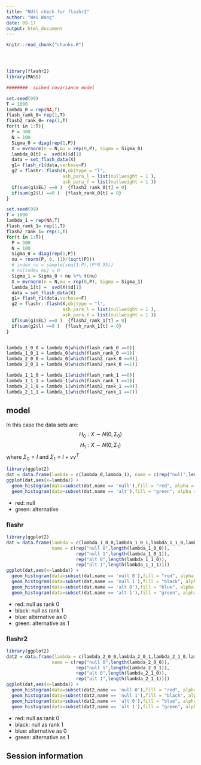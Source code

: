 ```yaml
---
title: "NUll check for flashr2"
author: "Wei Wang"
date: 09-17
output: html_document
---
```


<!-- The file analysis/chunks.R contains chunks that define default settings
shared across the workflowr files. -->
```r
knitr::read_chunk("chunks.R")
```

<!-- Update knitr chunk options -->
```r
```

<!-- Insert the date the file was last updated -->
```r
```

<!-- Insert the code version (Git commit SHA1) if Git repository exists and R
 package git2r is installed -->
```r
```

<!-- Add your analysis here -->


```r
library(flashr2)
library(MASS)
```

```r
########  spiked covariance model

set.seed(99)
T = 1000
lambda_0 = rep(NA,T)
flash_rank_0= rep(1,T)
flash2_rank_0= rep(1,T)
for(t in 1:T){
  P = 300
  N = 100
  Sigma_0 = diag(rep(1,P))
  X = mvrnorm(n = N,mu = rep(0,P), Sigma = Sigma_0)
  lambda_0[t] =  svd(X)$d[1]
  data = set_flash_data(X)
  g1= flash_r1(data,verbose=F)
  g2 = flashr::flash(X,objtype = "l",
                     ash_para_l = list(nullweight = 1 ),
                     ash_para_f = list(nullweight = 1 ))
  if(sum(g1$EL) ==0 )  {flash2_rank_0[t] = 0}
  if(sum(g2$l) ==0 )  {flash_rank_0[t] = 0}
}

set.seed(99)
T = 1000
lambda_1 = rep(NA,T)
flash_rank_1= rep(1,T)
flash2_rank_1= rep(1,T)
for(t in 1:T){
  P = 300
  N = 100
  Sigma_0 = diag(rep(1,P))
  nu = rnorm(P, 0, (1)/(sqrt(P)))
  # index_nu = sample(seq(1:P),(P*0.95))
  # nu[index_nu] = 0
  Sigma_1 = Sigma_0 + nu %*% t(nu)
  X = mvrnorm(n = N,mu = rep(0,P), Sigma = Sigma_1)
  lambda_1[t] =  svd(X)$d[1]
  data = set_flash_data(X)
  g1= flash_r1(data,verbose=F)
  g2 = flashr::flash(X,objtype = "l",
                     ash_para_l = list(nullweight = 1 ),
                     ash_para_f = list(nullweight = 1 ))
  if(sum(g1$EL) ==0 )  {flash2_rank_1[t] = 0}
  if(sum(g2$l) ==0 )  {flash_rank_1[t] = 0}
}


lambda_1_0_0 = lambda_0[which(flash_rank_0 ==0)]
lambda_1_0_1 = lambda_0[which(flash_rank_0 ==1)]
lambda_2_0_0 = lambda_0[which(flash2_rank_0 ==0)]
lambda_2_0_1 = lambda_0[which(flash2_rank_0 ==1)]

lambda_1_1_0 = lambda_1[which(flash_rank_1 ==0)]
lambda_1_1_1 = lambda_1[which(flash_rank_1 ==1)]
lambda_2_1_0 = lambda_1[which(flash2_rank_1 ==0)]
lambda_2_1_1 = lambda_1[which(flash2_rank_1 ==1)]

```


## model

In this case the data sets are:
$$H_0: X \sim N(0, \Sigma_0)$$
$$H_1: X \sim N(0,\Sigma_1)$$
where $\Sigma_0 = I$ and $\Sigma_1 = I + \nu \nu^T$

```r
library(ggplot2)
dat = data.frame(lambda = c(lambda_0,lambda_1), name = c(rep("null",length(lambda_0)), rep("alt", length(lambda_1)) ))
ggplot(dat,aes(x=lambda)) +
  geom_histogram(data=subset(dat,name == 'null'),fill = "red", alpha = 0.2) +
  geom_histogram(data=subset(dat,name == 'alt'),fill = "green", alpha = 0.2) 
```

* red: null
* green: alternative

### flashr

```r
library(ggplot2)
dat = data.frame(lambda = c(lambda_1_0_0,lambda_1_0_1,lambda_1_1_0,lambda_1_1_1), 
                 name = c(rep("null 0",length(lambda_1_0_0)),
                          rep("null 1",length(lambda_1_0_1)),
                          rep("alt 0",length(lambda_1_1_0)),
                          rep("alt 1",length(lambda_1_1_1))))
ggplot(dat,aes(x=lambda)) +
  geom_histogram(data=subset(dat,name == 'null 0'),fill = "red", alpha = 0.2) +
  geom_histogram(data=subset(dat,name == 'null 1'),fill = "black", alpha = 0.2) +
  geom_histogram(data=subset(dat,name == 'alt 0'),fill = "blue", alpha = 0.2) +
  geom_histogram(data=subset(dat,name == 'alt 1'),fill = "green", alpha = 0.2)

```

* red: null as rank 0
* black: null as rank 1
* blue: alternative as 0
* green: alternative as 1



### flashr2

```r
library(ggplot2)
dat2 = data.frame(lambda = c(lambda_2_0_0,lambda_2_0_1,lambda_2_1_0,lambda_2_1_1), 
                 name = c(rep("null 0",length(lambda_2_0_0)),
                          rep("null 1",length(lambda_2_0_1)),
                          rep("alt 0",length(lambda_2_1_0)),
                          rep("alt 1",length(lambda_2_1_1))))
ggplot(dat,aes(x=lambda)) +
  geom_histogram(data=subset(dat2,name == 'null 0'),fill = "red", alpha = 0.2) +
  geom_histogram(data=subset(dat2,name == 'null 1'),fill = "black", alpha = 0.2) +
  geom_histogram(data=subset(dat2,name == 'alt 0'),fill = "blue", alpha = 0.2) +
  geom_histogram(data=subset(dat2,name == 'alt 1'),fill = "green", alpha = 0.2)

```


* red: null as rank 0
* black: null as rank 1
* blue: alternative as 0
* green: alternative as 1


## Session information

<!-- Insert the session information into the document -->
```r
```
